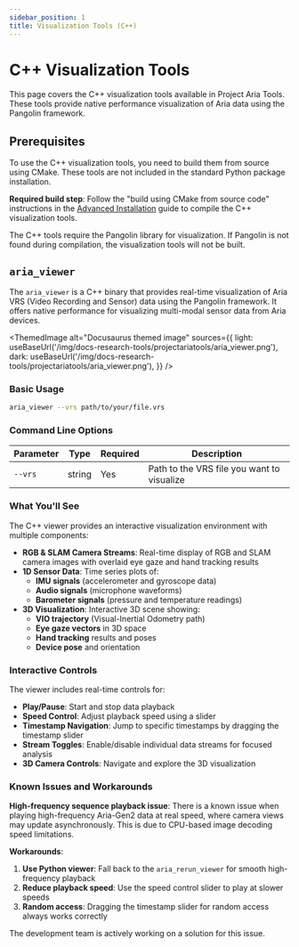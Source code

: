 ```yaml
---
sidebar_position: 1
title: Visualization Tools (C++)
---
```



# C++ Visualization Tools

This page covers the C++ visualization tools available in Project Aria Tools. These tools provide native performance visualization of Aria data using the Pangolin framework.

## Prerequisites

To use the C++ visualization tools, you need to build them from source using CMake. These tools are not included in the standard Python package installation.

**Required build step**: Follow the "build using CMake from source code" instructions in the [Advanced Installation](/docs-research-tools/projectariatools/advanced-installation.mdx) guide to compile the C++ visualization tools.

The C++ tools require the Pangolin library for visualization. If Pangolin is not found during compilation, the visualization tools will not be built.

## `aria_viewer`

The `aria_viewer` is a C++ binary that provides real-time visualization of Aria VRS (Video Recording and Sensor) data using the Pangolin framework. It offers native performance for visualizing multi-modal sensor data from Aria devices.

<ThemedImage
  alt="Docusaurus themed image"
  sources={{
    light: useBaseUrl('/img/docs-research-tools/projectariatools/aria_viewer.png'),
    dark: useBaseUrl('/img/docs-research-tools/projectariatools/aria_viewer.png'),
  }}
/>

### Basic Usage

```bash
aria_viewer --vrs path/to/your/file.vrs
```

### Command Line Options

| Parameter | Type | Required | Description |
|-----------|------|----------|-------------|
| `--vrs` | string | Yes | Path to the VRS file you want to visualize |

### What You'll See

The C++ viewer provides an interactive visualization environment with multiple components:

- **RGB & SLAM Camera Streams**: Real-time display of RGB and SLAM camera images with overlaid eye gaze and hand tracking results
- **1D Sensor Data**: Time series plots of:
  - **IMU signals** (accelerometer and gyroscope data)
  - **Audio signals** (microphone waveforms)
  - **Barometer signals** (pressure and temperature readings)
- **3D Visualization**: Interactive 3D scene showing:
  - **VIO trajectory** (Visual-Inertial Odometry path)
  - **Eye gaze vectors** in 3D space
  - **Hand tracking** results and poses
  - **Device pose** and orientation

### Interactive Controls

The viewer includes real-time controls for:
- **Play/Pause**: Start and stop data playback
- **Speed Control**: Adjust playback speed using a slider
- **Timestamp Navigation**: Jump to specific timestamps by dragging the timestamp slider
- **Stream Toggles**: Enable/disable individual data streams for focused analysis
- **3D Camera Controls**: Navigate and explore the 3D visualization

### Known Issues and Workarounds

**High-frequency sequence playback issue**: There is a known issue when playing high-frequency Aria-Gen2 data at real speed, where camera views may update asynchronously. This is due to CPU-based image decoding speed limitations.

**Workarounds**:
1. **Use Python viewer**: Fall back to the `aria_rerun_viewer` for smooth high-frequency playback
2. **Reduce playback speed**: Use the speed control slider to play at slower speeds
3. **Random access**: Dragging the timestamp slider for random access always works correctly

The development team is actively working on a solution for this issue.
